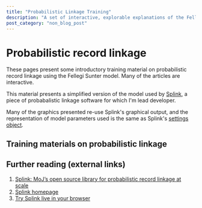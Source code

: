 ```yaml
---
title: "Probabilistic Linkage Training"
description: "A set of interactive, explorable explanations of the Fellegi Sunter model, providing an introduction to probabilistic record linkage."
post_category: "non_blog_post"
---
```



# Probabilistic record linkage

These pages present some introductory training material on probabilistic record linkage using the Fellegi Sunter model. Many of the articles are interactive.

This material presents a simplified version of the model used by [Splink](https://github.com/moj-analytical-services/splink), a piece of probabalistic linkage software for which I'm lead developer.

Many of the graphics presented re-use Splink's graphical output, and the representation of model parameters used is the same as Splink's [settings object](https://moj-analytical-services.github.io/splink_settings_editor/).

## Training materials on probabilistic linkage

<ProbabilisticLinkageArticles />

## Further reading (external links)

1. [Splink: MoJ’s open source library for probabilistic record linkage at scale](https://www.gov.uk/government/publications/joined-up-data-in-government-the-future-of-data-linking-methods/splink-mojs-open-source-library-for-probabilistic-record-linkage-at-scale)
2. [Splink homepage](https://github.com/moj-analytical-services/splink)
4. [Try Splink live in your browser](https://mybinder.org/v2/gh/moj-analytical-services/splink_demos/master?urlpath=lab/tree/index.ipynb)
